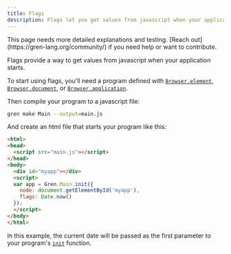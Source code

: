 ```yaml
---
title: Flags
description: Flags let you get values from javascript when your application starts.
---
```



<Aside type="caution">
This page needs more detailed explanations and testing.
[Reach out](https://gren-lang.org/community/) if you need help or want to contribute.
</Aside>

Flags provide a way to get values from javascript when your application starts.

To start using flags, you'll need a program defined with
[`Browser.element`](/book/applications/browser/#browserelement),
[`Browser.document`](/book/applications/browser/#browserdocument), or
[`Browser.application`](/book/applications/browser/#browserapplication).

Then compile your program to a javascript file:

```sh
gren make Main --output=main.js
```

And create an html file that starts your program like this:

```html showLineNumbers=false {10}
<html>
<head>
  <script src="main.js"></script>
</head>
<body>
  <div id="myapp"></div>
  <script>
  var app = Gren.Main.init({
    node: document.getElementById('myapp'),
    flags: Date.now()
  });
  </script>
</body>
</html>
```

In this example, the current date will be passed as the first parameter to your program's [`init`](/book/applications/browser/#init) function.
